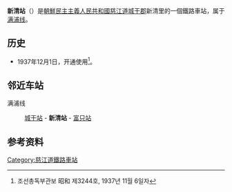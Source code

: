 {{朝鮮半島車站資訊
|公司色 = blue
|文字色 = 
|站名 = 新清站
|圖片 = 
|pxl = 
|圖片說明 =
|前一站 = [[城干站|城干]]
|前一站距離 = 9.1
|後一站距離 = 7.1
|後一站 = [[富只站|富只]]
|所屬路線 = [[满浦线|满浦线]]
|距離 = 230.7
|起點站 = [[顺川站|顺川]]
|諺文 = 신청역
|朝鮮漢字 = 新淸驛
|文觀部式 = Sincheong-yeok
|馬-賴式 = Sinch'ŏng-yŏk
|副站名 = 
|車站編號 = 
|停站路線數 = 
|所屬公司 = [[朝鮮民主主義人民共和國鐵道省|朝鮮民主主義人民共和國鐵道省]]
|所在地 =[[慈江道|慈江道]][[城干郡|城干郡]]新清里
|車站構造 = 地面车站
|月台配置 = 
|啟用年月日 =1937年12月1日
|廢站年月日 = 
|上下車人次 = 
|統計年度 = 
|轉車 = 
|備註 = 
|全寬備註 = 
}}

'''新清站'''（{{lang-ko|신청역}}）是[[朝鮮民主主義人民共和國|朝鮮民主主義人民共和國]][[慈江道|慈江道]][[城干郡|城干郡]]新清里的一個鐵路車站，属于[[满浦线|满浦线]]。

==历史==
*1937年12月1日，开通使用<ref>조선총독부관보 昭和 제3244호, 1937년 11월 6일자</ref>。

==邻近车站==
满浦线
:[[城干站|城干站]] - '''新清站''' - [[富只站|富只站]]

==参考资料==
{{reflist}}

{{朝鲜铁路小作品}}

{{满浦线}}

[[Category:慈江道鐵路車站|Category:慈江道鐵路車站]]